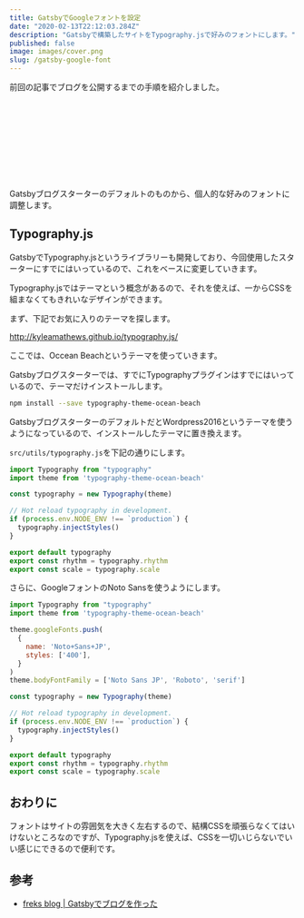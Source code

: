 ```yaml
---
title: GatsbyでGoogleフォントを設定
date: "2020-02-13T22:12:03.284Z"
description: "Gatsbyで構築したサイトをTypography.jsで好みのフォントにします。"
published: false
image: images/cover.png
slug: /gatsby-google-font
---
```


前回の記事でブログを公開するまでの手順を紹介しました。

<div class="iframely-embed"><div class="iframely-responsive" style="height: 140px; padding-bottom: 0;"><a href="https://startuphacker.net/deploy-netlify/" data-iframely-url="//cdn.iframe.ly/api/iframe?url=https%3A%2F%2Fstartuphacker.net%2Fdeploy-netlify&key=c6d07ad7d9471df8b16e593030a23e7e" target="_blank_"></a></div></div>

Gatsbyブログスターターのデフォルトのものから、個人的な好みのフォントに調整します。

## Typography.js

GatsbyでTypography.jsというライブラリーも開発しており、今回使用したスターターにすでにはいっているので、これをベースに変更していきます。

Typography.jsではテーマという概念があるので、それを使えば、一からCSSを組まなくてもきれいなデザインができます。

まず、下記でお気に入りのテーマを探します。

http://kyleamathews.github.io/typography.js/

ここでは、Occean Beachというテーマを使っていきます。

Gatsbyブログスターターでは、すでにTypographyプラグインはすでにはいっているので、テーマだけインストールします。

```bash
npm install --save typography-theme-ocean-beach
```

GatsbyブログスターターのデフォルトだとWordpress2016というテーマを使うようになっているので、インストールしたテーマに置き換えます。

`src/utils/typography.js`を下記の通りにします。

```js
import Typography from "typography"
import theme from 'typography-theme-ocean-beach'

const typography = new Typography(theme)

// Hot reload typography in development.
if (process.env.NODE_ENV !== `production`) {
  typography.injectStyles()
}

export default typography
export const rhythm = typography.rhythm
export const scale = typography.scale
```

さらに、GoogleフォントのNoto Sansを使うようにします。

```js {4-10}
import Typography from "typography"
import theme from 'typography-theme-ocean-beach'

theme.googleFonts.push(
  {
    name: 'Noto+Sans+JP',
    styles: ['400'],
  }
)
theme.bodyFontFamily = ['Noto Sans JP', 'Roboto', 'serif']

const typography = new Typography(theme)

// Hot reload typography in development.
if (process.env.NODE_ENV !== `production`) {
  typography.injectStyles()
}

export default typography
export const rhythm = typography.rhythm
export const scale = typography.scale
```

## おわりに

フォントはサイトの雰囲気を大きく左右するので、結構CSSを頑張らなくてはいけないところなのですが、Typography.jsを使えば、CSSを一切いじらないでいい感じにできるので便利です。

## 参考

* [freks blog | Gatsbyでブログを作った](https://blog.freks.jp/start-gatsby-blog/)
